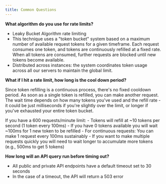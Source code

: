 ```yaml
---
title: Common Questions 
---
```


**What algorithm do you use for rate limits?**

* Leaky Bucket Algorithm rate limiting
* This technique uses a "token bucket" system based on a maximum number of available request tokens for a given timeframe. Each request consumes one token, and tokens are continuously refilled at a fixed rate. When all tokens are consumed, further requests are blocked until new tokens become available.
* Distributed across instances: the system coordinates token usage across all our servers to maintain the global limit.

**What if I hit a rate limit, how long is the cool down period?**

Since token refilling is a continuous process, there's no fixed cooldown period. As soon as a single token is refilled, you can make another request. The wait time depends on how many tokens you've used and the refill rate - it could be just milliseconds if you're slightly over the limit, or longer if you've exhausted your entire token bucket.

<Tip title="Rate limit example">
If you have a 600 requests/minute limit:
- Tokens will refill at ~10 tokens per second (1 token every 100ms)
- If you have 0 tokens available you will wait ~100ms for 1 new token to be refilled
- For continuous requests: You can make 1 request every 100ms sustainably
- If you want to make multiple requests quickly you will need to wait longer to accumulate more tokens (e.g., 500ms to get 5 tokens)
</Tip>

**How long will an API query run before timing out?**

* All public and private API endpoints have a default timeout set to 30 seconds
* In the case of a timeout, the API will return a 503 error
